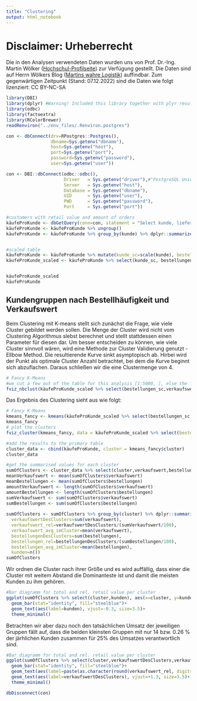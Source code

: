 ```yaml
---
title: "Clustering"
output: html_notebook
---
```


# Disclaimer: Urheberrecht
Die in den Analysen verwendeten Daten wurden uns von Prof. Dr.-Ing. Martin Wölker ([Hochschul-Profilseite](https://www.hs-kl.de/hochschule/profil/personenverzeichnis/detailanzeige-personen/person/martin-woelker)) zur Verfügung gestellt. Die Daten sind auf Herrn Wölkers Blog ([Martins wahre Logistik](https://martins-wahre-logistik.blogspot.com/2022/10/logistics-case-studies-der-lieferschein.html)) auffindbar. Zum gegenwärtigen Zeitpunkt (Stand: 07.12.2022) sind die Daten wie folgt lizenziert: CC BY-NC-SA



```r
library(DBI)
library(dplyr) #Warning! Included this library together with plyr results in the situation that summarize() is double defined. Need to be called by dplyr::summarize
library(odbc)
library(factoextra)
library(RColorBrewer)
readRenviron("../env_files/.Renviron.postgres")
```

```r
con <- dbConnect(drv=RPostgres::Postgres(),
                 dbname=Sys.getenv("dbname"),
                 host=Sys.getenv("host"),
                 port=Sys.getenv("port"),
                 password=Sys.getenv("password"),
                 user=Sys.getenv("user"))
```

```r
con <- DBI::dbConnect(odbc::odbc(),
                      Driver   = Sys.getenv("driver"),#"PostgreSQL Unicode",
                      Server   = Sys.getenv("host"),
                      Database = Sys.getenv("dbname"),
                      UID      = Sys.getenv("user"),
                      PWD      = Sys.getenv("password"),
                      Port     = Sys.getenv("port"))
```


```r
#customers with retail value and amount of orders
käufeProKunde <- dbGetQuery(conn=con, statement = "Select kunde, lieferschein, sum(vk_preis_num) as verkaufswert From verkaeufe Where DATE_PART('week',datum) !=1 OR DATE_PART('week',datum) !=53 Group By kunde,lieferschein")
käufeProKunde <- käufeProKunde %>% ungroup()
käufeProKunde <- käufeProKunde %>% group_by(kunde) %>% dplyr::summarize(bestellungen=n(), verkaufswert=sum(verkaufswert)) %>% arrange(desc(verkaufswert))


#scaled table
käufeProKunde <- käufeProKunde %>% mutate(kunde_sc=scale(kunde), bestellungen_sc=scale(bestellungen), verkaufswert_sc=scale(verkaufswert))
käufeProKunde_scaled <- käufeProKunde %>% select(kunde_sc, bestellungen_sc, verkaufswert_sc)


käufeProKunde_scaled
käufeProKunde
```

## Kundengruppen nach Bestellhäufigkeit und Verkaufswert

Beim Clustering mit K-means stellt sich zunächst die Frage, wie viele Cluster gebildet werden sollen. Die Menge der Cluster wird nicht vom Clustering Algorithmus slebst berechnet und stellt stattdessen einen Parameter für diesen dar. Um besser entscheiden zu können, wie viele Cluster sinnvoll wären, wird eine Methode zur Cluster Validierung genutzt - Ellbow Method.
Die resultierende Kurve sinkt asymptopisch ab. Hirbei wird der Punkt als optimale Cluster Anzahl betrachtet, bei dem die Kurve beginnt sich abzuflachen.
Daraus schließen wir die eine Clustermenge von 4.

```r
# Fancy K-Means
#we cut a few out of the table for this analysis [1:5000, ], else the function wont operate cause to a to big memory usage
fviz_nbclust(käufeProKunde_scaled %>% select(bestellungen_sc,verkaufswert_sc), kmeans, nstart=100, method = "wss")
```

Das Ergebnis des Clustering sieht aus wie folgt:

```r
# Fancy K-Means
kmeans_fancy <- kmeans(käufeProKunde_scaled %>% select(bestellungen_sc,verkaufswert_sc), 4, nstart = 100)
kmeans_fancy
# plot the clusters
fviz_cluster(kmeans_fancy, data = käufeProKunde_scaled %>% select(bestellungen_skaliert=bestellungen_sc,verkaufswert_skaliert=verkaufswert_sc), geom = c("point"),ellipse.type = "convex")
```


```r
#add the results to the primary table
cluster_data <- cbind(käufeProKunde, cluster = kmeans_fancy$cluster)
cluster_data
```


```r
#get the summarised values for each cluster
sumOfClusters <- cluster_data %>% select(cluster,verkaufswert,bestellungen)
meanVerkaufswert <- mean(sumOfClusters$verkaufswert)
meanBestellungen <- mean(sumOfClusters$bestellungen)
amountVerkaufswert <- length(sumOfClusters$verkaufswert)
amountBestellungen <- length(sumOfClusters$bestellungen)
sumVerkaufswert <- sum(sumOfClusters$verkaufswert)
sumBestellungen <- sum(sumOfClusters$bestellungen)
  
sumOfClusters <- sumOfClusters %>% group_by(cluster) %>% dplyr::summarize(
  verkaufswertDesClusters=sum(verkaufswert),
  verkaufswert_rel=verkaufswertDesClusters/(sumVerkaufswert/100),
  verkaufswert_avg_imCluster=mean(verkaufswert),
  bestellungenDesClusters=sum(bestellungen),
  bestellungen_rel=bestellungenDesClusters/(sumBestellungen/100),
  bestellungen_avg_imCluster=mean(bestellungen),
  kunden=n())
sumOfClusters
```

Wir ordnen die Cluster nach ihrer Größe und es wird auffällig, dass einer die Cluster mit weitem Abstand die Dominanteste ist und damit die meisten Kunden zu ihm gehören.

```r
#Bar diagramm for total and rel. retail value per cluster
ggplot(sumOfClusters %>% select(cluster,kunden), aes(x=cluster, y=kunden)) +
  geom_bar(stat="identity", fill="steelblue")+
  geom_text(aes(label=kunden), vjust=-0.3, size=3.5)+
  theme_minimal()
```

Betrachten wir aber dazu noch den tatsächlichen Umsatz der jeweiligen Gruppen fällt auf, dass die beiden kleinsten Gruppen mit nur 14 bzw. 0.26 % der järhlichen Kunden zusammen für 25% des Umsatzes verantwortlich sind.

```r
#Bar diagramm for total and rel. retail value per cluster
ggplot(sumOfClusters %>% select(cluster,verkaufswertDesClusters,verkaufswert_rel), aes(x=cluster, y=verkaufswertDesClusters)) +
  geom_bar(stat="identity", fill="steelblue")+
  geom_text(aes(label=paste(as.character(round(verkaufswert_rel, digits = 2)),"%")), vjust=+3, size=3.5)+
  geom_text(aes(label=verkaufswertDesClusters), vjust=+1.3, size=3.5)+
  theme_minimal()
```

```r
dbDisconnect(con)
```